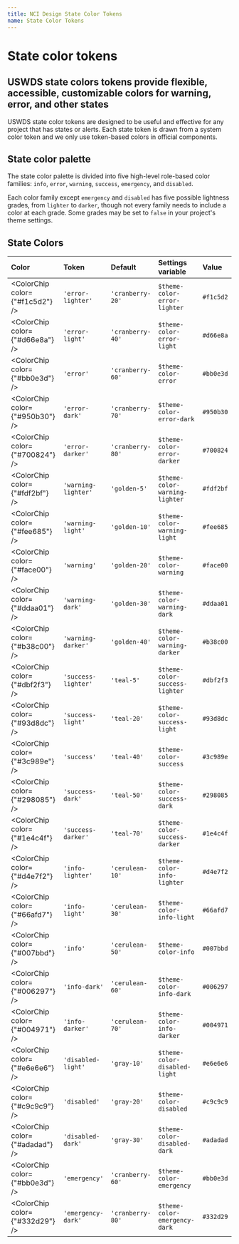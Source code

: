 ```yaml
---
title: NCI Design State Color Tokens
name: State Color Tokens
---
```



# State color tokens

## USWDS state colors tokens provide flexible, accessible, customizable colors for warning, error, and other states

USWDS state color tokens are designed to be useful and effective for any project that has states or alerts. Each state token is drawn from a system color token and we only use token-based colors in official components.

## State color palette

The state color palette is divided into five high-level role-based color families: `info`, `error`, `warning`, `success`, `emergency`,
and `disabled`.

Each color family except `emergency` and `disabled` has five possible lightness grades, from `lighter` to `darker`, though
not every family needs to include a color at each grade. Some grades may be set to `false` in your project's theme settings.

## State Colors

| Color                           | Token               | Default          | Settings variable              | Value     |
| :------------------------------ | :------------------ | :--------------- | :----------------------------- | :-------- |
| <ColorChip color={"#f1c5d2"} /> | `'error-lighter'`   | `'cranberry-20'` | `$theme-color-error-lighter`   | `#f1c5d2` |
| <ColorChip color={"#d66e8a"} /> | `'error-light'`     | `'cranberry-40'` | `$theme-color-error-light`     | `#d66e8a` |
| <ColorChip color={"#bb0e3d"} /> | `'error'`           | `'cranberry-60'` | `$theme-color-error`           | `#bb0e3d` |
| <ColorChip color={"#950b30"} /> | `'error-dark'`      | `'cranberry-70'` | `$theme-color-error-dark`      | `#950b30` |
| <ColorChip color={"#700824"} /> | `'error-darker'`    | `'cranberry-80'` | `$theme-color-error-darker`    | `#700824` |
| <ColorChip color={"#fdf2bf"} /> | `'warning-lighter'` | `'golden-5'`     | `$theme-color-warning-lighter` | `#fdf2bf` |
| <ColorChip color={"#fee685"} /> | `'warning-light'`   | `'golden-10'`    | `$theme-color-warning-light`   | `#fee685` |
| <ColorChip color={"#face00"} /> | `'warning'`         | `'golden-20'`    | `$theme-color-warning`         | `#face00` |
| <ColorChip color={"#ddaa01"} /> | `'warning-dark'`    | `'golden-30'`    | `$theme-color-warning-dark`    | `#ddaa01` |
| <ColorChip color={"#b38c00"} /> | `'warning-darker'`  | `'golden-40'`    | `$theme-color-warning-darker`  | `#b38c00` |
| <ColorChip color={"#dbf2f3"} /> | `'success-lighter'` | `'teal-5'`       | `$theme-color-success-lighter` | `#dbf2f3` |
| <ColorChip color={"#93d8dc"} /> | `'success-light'`   | `'teal-20'`      | `$theme-color-success-light`   | `#93d8dc` |
| <ColorChip color={"#3c989e"} /> | `'success'`         | `'teal-40'`      | `$theme-color-success`         | `#3c989e` |
| <ColorChip color={"#298085"} /> | `'success-dark'`    | `'teal-50'`      | `$theme-color-success-dark`    | `#298085` |
| <ColorChip color={"#1e4c4f"} /> | `'success-darker'`  | `'teal-70'`      | `$theme-color-success-darker`  | `#1e4c4f` |
| <ColorChip color={"#d4e7f2"} /> | `'info-lighter'`    | `'cerulean-10'`  | `$theme-color-info-lighter`    | `#d4e7f2` |
| <ColorChip color={"#66afd7"} /> | `'info-light'`      | `'cerulean-30'`  | `$theme-color-info-light`      | `#66afd7` |
| <ColorChip color={"#007bbd"} /> | `'info'`            | `'cerulean-50'`  | `$theme-color-info`            | `#007bbd` |
| <ColorChip color={"#006297"} /> | `'info-dark'`       | `'cerulean-60'`  | `$theme-color-info-dark`       | `#006297` |
| <ColorChip color={"#004971"} /> | `'info-darker'`     | `'cerulean-70'`  | `$theme-color-info-darker`     | `#004971` |
| <ColorChip color={"#e6e6e6"} /> | `'disabled-light'`  | `'gray-10'`      | `$theme-color-disabled-light`  | `#e6e6e6` |
| <ColorChip color={"#c9c9c9"} /> | `'disabled'`        | `'gray-20'`      | `$theme-color-disabled`        | `#c9c9c9` |
| <ColorChip color={"#adadad"} /> | `'disabled-dark'`   | `'gray-30'`      | `$theme-color-disabled-dark`   | `#adadad` |
| <ColorChip color={"#bb0e3d"} /> | `'emergency'`       | `'cranberry-60'` | `$theme-color-emergency`       | `#bb0e3d` |
| <ColorChip color={"#332d29"} /> | `'emergency-dark'`  | `'cranberry-80'` | `$theme-color-emergency-dark`  | `#332d29` |

<br />
<br />
